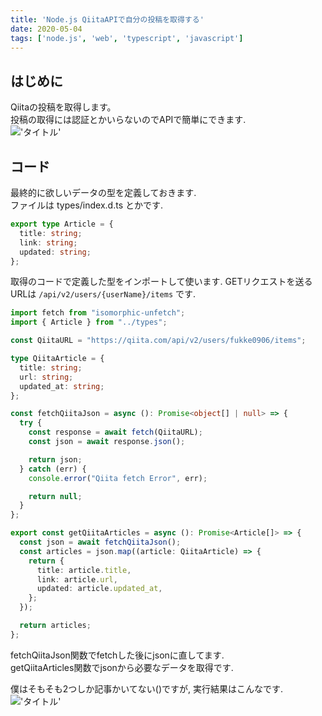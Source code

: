 ```yaml
---
title: 'Node.js QiitaAPIで自分の投稿を取得する'
date: 2020-05-04
tags: ['node.js', 'web', 'typescript', 'javascript']
---
```


## はじめに

Qiitaの投稿を取得します。\
投稿の取得には認証とかいらないのでAPIで簡単にできます.\
!['タイトル'](https://i.gyazo.com/87a83b21db51f7b26dd70280396a8a9f.png)

## コード

最終的に欲しいデータの型を定義しておきます.\
ファイルは types/index.d.ts とかです.

```typescript
export type Article = {
  title: string;
  link: string;
  updated: string;
};
```

取得のコードで定義した型をインポートして使います. GETリクエストを送るURLは `/api/v2/users/{userName}/items` です.

```typescript
import fetch from "isomorphic-unfetch";
import { Article } from "../types";

const QiitaURL = "https://qiita.com/api/v2/users/fukke0906/items";

type QiitaArticle = {
  title: string;
  url: string;
  updated_at: string;
};

const fetchQiitaJson = async (): Promise<object[] | null> => {
  try {
    const response = await fetch(QiitaURL);
    const json = await response.json();

    return json;
  } catch (err) {
    console.error("Qiita fetch Error", err);

    return null;
  }
};

export const getQiitaArticles = async (): Promise<Article[]> => {
  const json = await fetchQiitaJson();
  const articles = json.map((article: QiitaArticle) => {
    return {
      title: article.title,
      link: article.url,
      updated: article.updated_at,
    };
  });

  return articles;
};
```

fetchQiitaJson関数でfetchした後にjsonに直してます.\
getQiitaArticles関数でjsonから必要なデータを取得です.

僕はそもそも2つしか記事かいてない()ですが, 実行結果はこんなです.\
!['タイトル'](https://i.gyazo.com/79c9da647fe31b0d1b5ab6bdfbf1e816.png)
